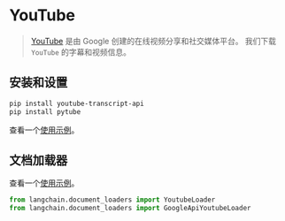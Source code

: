 # YouTube

>[YouTube](https://www.youtube.com/) 是由 Google 创建的在线视频分享和社交媒体平台。
> 我们下载 `YouTube` 的字幕和视频信息。

## 安装和设置

```bash
pip install youtube-transcript-api
pip install pytube
```
查看一个[使用示例](/docs/modules/data_connection/document_loaders/integrations/youtube_transcript.html)。


## 文档加载器

查看一个[使用示例](/docs/modules/data_connection/document_loaders/integrations/youtube_transcript.html)。

```python
from langchain.document_loaders import YoutubeLoader
from langchain.document_loaders import GoogleApiYoutubeLoader
```
